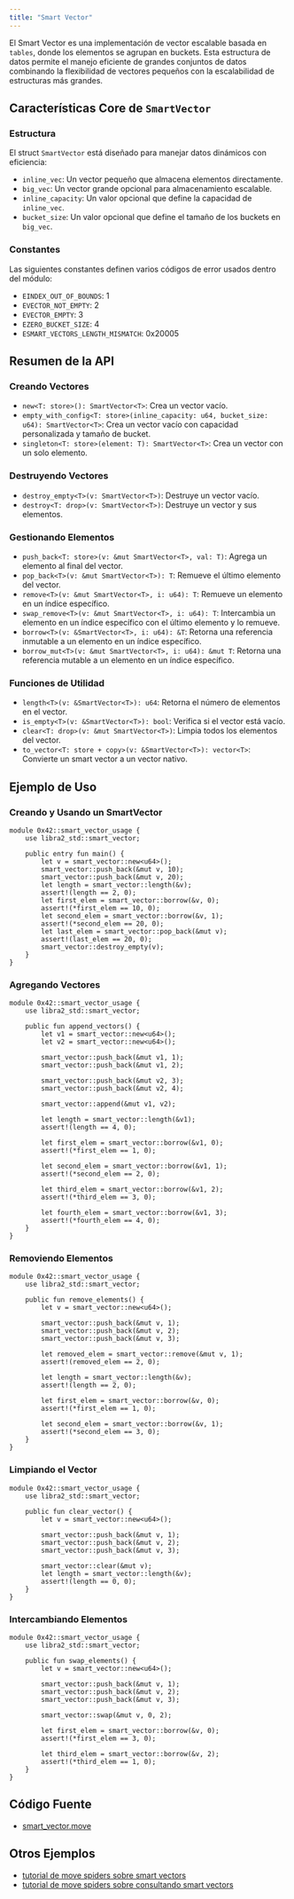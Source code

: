 ```yaml
---
title: "Smart Vector"
---
```


El Smart Vector es una implementación de vector escalable basada en `tables`, donde los elementos se agrupan en buckets. Esta estructura de datos permite el manejo eficiente de grandes conjuntos de datos combinando la flexibilidad de vectores pequeños con la escalabilidad de estructuras más grandes.

## Características Core de `SmartVector`

### Estructura

El struct `SmartVector` está diseñado para manejar datos dinámicos con eficiencia:

- `inline_vec`: Un vector pequeño que almacena elementos directamente.
- `big_vec`: Un vector grande opcional para almacenamiento escalable.
- `inline_capacity`: Un valor opcional que define la capacidad de `inline_vec`.
- `bucket_size`: Un valor opcional que define el tamaño de los buckets en `big_vec`.

### Constantes

Las siguientes constantes definen varios códigos de error usados dentro del módulo:

- `EINDEX_OUT_OF_BOUNDS`: 1
- `EVECTOR_NOT_EMPTY`: 2
- `EVECTOR_EMPTY`: 3
- `EZERO_BUCKET_SIZE`: 4
- `ESMART_VECTORS_LENGTH_MISMATCH`: 0x20005

## Resumen de la API

### Creando Vectores

- `new<T: store>(): SmartVector<T>`: Crea un vector vacío.
- `empty_with_config<T: store>(inline_capacity: u64, bucket_size: u64): SmartVector<T>`: Crea un vector vacío con capacidad personalizada y tamaño de bucket.
- `singleton<T: store>(element: T): SmartVector<T>`: Crea un vector con un solo elemento.

### Destruyendo Vectores

- `destroy_empty<T>(v: SmartVector<T>)`: Destruye un vector vacío.
- `destroy<T: drop>(v: SmartVector<T>)`: Destruye un vector y sus elementos.

### Gestionando Elementos

- `push_back<T: store>(v: &mut SmartVector<T>, val: T)`: Agrega un elemento al final del vector.
- `pop_back<T>(v: &mut SmartVector<T>): T`: Remueve el último elemento del vector.
- `remove<T>(v: &mut SmartVector<T>, i: u64): T`: Remueve un elemento en un índice específico.
- `swap_remove<T>(v: &mut SmartVector<T>, i: u64): T`: Intercambia un elemento en un índice específico con el último elemento y lo remueve.
- `borrow<T>(v: &SmartVector<T>, i: u64): &T`: Retorna una referencia inmutable a un elemento en un índice específico.
- `borrow_mut<T>(v: &mut SmartVector<T>, i: u64): &mut T`: Retorna una referencia mutable a un elemento en un índice específico.

### Funciones de Utilidad

- `length<T>(v: &SmartVector<T>): u64`: Retorna el número de elementos en el vector.
- `is_empty<T>(v: &SmartVector<T>): bool`: Verifica si el vector está vacío.
- `clear<T: drop>(v: &mut SmartVector<T>)`: Limpia todos los elementos del vector.
- `to_vector<T: store + copy>(v: &SmartVector<T>): vector<T>`: Convierte un smart vector a un vector nativo.

## Ejemplo de Uso

### Creando y Usando un SmartVector

```move filename="smart_vector.move"
module 0x42::smart_vector_usage {
    use libra2_std::smart_vector;

    public entry fun main() {
        let v = smart_vector::new<u64>();
        smart_vector::push_back(&mut v, 10);
        smart_vector::push_back(&mut v, 20);
        let length = smart_vector::length(&v);
        assert!(length == 2, 0);
        let first_elem = smart_vector::borrow(&v, 0);
        assert!(*first_elem == 10, 0);
        let second_elem = smart_vector::borrow(&v, 1);
        assert!(*second_elem == 20, 0);
        let last_elem = smart_vector::pop_back(&mut v);
        assert!(last_elem == 20, 0);
        smart_vector::destroy_empty(v);
    }
}
```

### Agregando Vectores

```move filename="smart_vector.move"
module 0x42::smart_vector_usage {
    use libra2_std::smart_vector;

    public fun append_vectors() {
        let v1 = smart_vector::new<u64>();
        let v2 = smart_vector::new<u64>();

        smart_vector::push_back(&mut v1, 1);
        smart_vector::push_back(&mut v1, 2);

        smart_vector::push_back(&mut v2, 3);
        smart_vector::push_back(&mut v2, 4);

        smart_vector::append(&mut v1, v2);

        let length = smart_vector::length(&v1);
        assert!(length == 4, 0);

        let first_elem = smart_vector::borrow(&v1, 0);
        assert!(*first_elem == 1, 0);

        let second_elem = smart_vector::borrow(&v1, 1);
        assert!(*second_elem == 2, 0);

        let third_elem = smart_vector::borrow(&v1, 2);
        assert!(*third_elem == 3, 0);

        let fourth_elem = smart_vector::borrow(&v1, 3);
        assert!(*fourth_elem == 4, 0);
    }
}
```

### Removiendo Elementos

```move filename="smart_vector.move"
module 0x42::smart_vector_usage {
    use libra2_std::smart_vector;

    public fun remove_elements() {
        let v = smart_vector::new<u64>();

        smart_vector::push_back(&mut v, 1);
        smart_vector::push_back(&mut v, 2);
        smart_vector::push_back(&mut v, 3);

        let removed_elem = smart_vector::remove(&mut v, 1);
        assert!(removed_elem == 2, 0);

        let length = smart_vector::length(&v);
        assert!(length == 2, 0);

        let first_elem = smart_vector::borrow(&v, 0);
        assert!(*first_elem == 1, 0);

        let second_elem = smart_vector::borrow(&v, 1);
        assert!(*second_elem == 3, 0);
    }
}
```

### Limpiando el Vector

```move filename="smart_vector.move"
module 0x42::smart_vector_usage {
    use libra2_std::smart_vector;

    public fun clear_vector() {
        let v = smart_vector::new<u64>();

        smart_vector::push_back(&mut v, 1);
        smart_vector::push_back(&mut v, 2);
        smart_vector::push_back(&mut v, 3);

        smart_vector::clear(&mut v);
        let length = smart_vector::length(&v);
        assert!(length == 0, 0);
    }
}
```

### Intercambiando Elementos

```move filename="smart_vector.move"
module 0x42::smart_vector_usage {
    use libra2_std::smart_vector;

    public fun swap_elements() {
        let v = smart_vector::new<u64>();

        smart_vector::push_back(&mut v, 1);
        smart_vector::push_back(&mut v, 2);
        smart_vector::push_back(&mut v, 3);

        smart_vector::swap(&mut v, 0, 2);

        let first_elem = smart_vector::borrow(&v, 0);
        assert!(*first_elem == 3, 0);

        let third_elem = smart_vector::borrow(&v, 2);
        assert!(*third_elem == 1, 0);
    }
}
```

## Código Fuente

- [smart\_vector.move](https://github.com/libra2org/libra2-core/blob/main/libra2-move/framework/libra2-stdlib/sources/data_structures/smart_vector.move)

## Otros Ejemplos

- [tutorial de move spiders sobre smart vectors](https://movespiders.com/courses/modules/datastructures/lessonId/6)
- [tutorial de move spiders sobre consultando smart vectors](https://movespiders.com/courses/modules/datastructures/lessonId/9)
